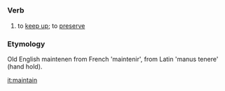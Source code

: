 =={{en}}==
===Verb===
# to [[keep up]]; to [[preserve]]
=== Etymology ===
Old English maintenen from French 'maintenir', from Latin 'manus tenere' (hand hold).

[[it:maintain]]